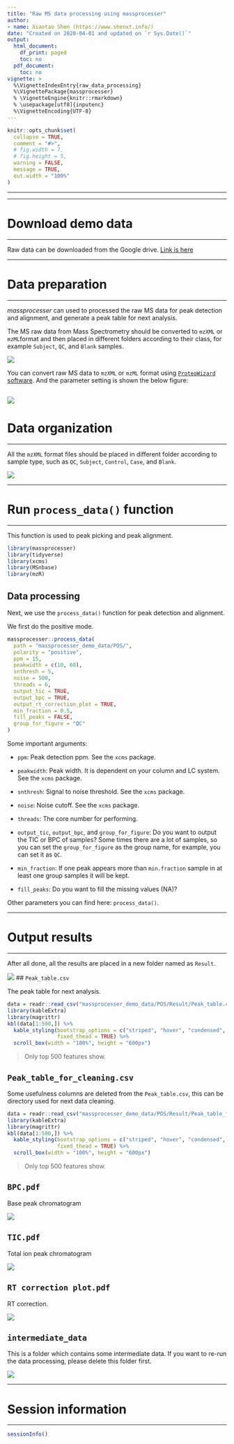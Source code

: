 ```yaml
---
title: "Raw MS data processing using massprocesser"
author:
- name: Xiaotao Shen (https://www.shenxt.info/)
date: "Created on 2020-04-01 and updated on `r Sys.Date()`"
output:
  html_document:
    df_print: paged
    toc: no
  pdf_document:
    toc: no
vignette: >
  %\VignetteIndexEntry{raw_data_processing}
  %\VignettePackage{massprocesser}
  % \VignetteEngine{knitr::rmarkdown}
  % \usepackage[utf8]{inputenc}
  %\VignetteEncoding{UTF-8}
---
```


```r
knitr::opts_chunk$set(
  collapse = TRUE,
  comment = "#>",
  # fig.width = 7, 
  # fig.height = 5,
  warning = FALSE,
  message = TRUE,
  out.width = "100%"
)
```

***

---

# **Download demo data**

---

Raw data can be downloaded from the Google drive. [Link is here](https://drive.google.com/file/d/15OheYiPbqK7Bq8hdEvP9hdA0ER20P-xm/view?usp=sharing)

---

# **Data preparation**

---

*massprocesser* can used to processed the raw MS data for peak detection and alignment, and generate a peak table for next analysis. 

The MS raw data from Mass Spectrometry should be converted to `mzXML` or `mzML`format and then placed in different folders according to their class, for example `Subject`, `QC`, and `Blank` samples.

![](figures/Screen-Shot-2022-01-14-at-11.52.53-PM.png)

You can convert raw MS data to `mzXML` or `mzML` format using [`ProteoWizard` software](http://proteowizard.sourceforge.net/). And the parameter setting is shown the below figure:

![](figures/Screen-Shot-2022-01-14-at-11.54.24-PM.png)
---

# **Data organization**

---

All the `mzXML` format files should be placed in different folder according to sample type, such as `QC`, `Subject`, `Control`, `Case`, and `Blank`. 

![](figures/Screen-Shot-2022-01-14-at-11.52.53-PM.png)

---

# **Run `process_data()`** function

---

This function is used to peak picking and peak alignment.

```r
library(massprocesser)
library(tidyverse)
library(xcms)
library(MSnbase)
library(mzR)
```

## **Data processing**

Next, we use the `process_data()` function for peak detection and alignment.

We first do the positive mode.

```r
massprocesser::process_data(
  path = "massprocesser_demo_data/POS/",
  polarity = "positive",
  ppm = 15,
  peakwidth = c(10, 60),
  snthresh = 5,
  noise = 500,
  threads = 6,
  output_tic = TRUE,
  output_bpc = TRUE,
  output_rt_correction_plot = TRUE,
  min_fraction = 0.5,
  fill_peaks = FALSE,
  group_for_figure = "QC"
)
```

Some important arguments:

* `ppm`: Peak detection ppm. See the `xcms` package.

* `peakwidth`: Peak width. It is dependent on your column and LC system. See the `xcms` package.

* `snthresh`: Signal to noise threshold. See the `xcms` package.

* `noise`: Noise cutoff. See the `xcms` package.

* `threads`: The core number for performing.

* `output_tic`, `output_bpc`, and `group_for_figure`: Do you want to output the TIC or BPC of samples? Some times there are a lot of samples, so you can set the `group_for_figure` as the group name, for example, you can set it as `QC`. 

* `min_fraction`: If one peak appears more than `min.fraction` sample in at least one group samples it will be kept.

* `fill_peaks`: Do you want to fill the missing values (NA)? 

Other parameters you can find here: `process_data()`.

---

# **Output results**

---

After all done, all the results are placed in a new folder named as `Result`.

![](figures/Screen-Shot-2022-01-15-at-8.42.04-AM.png)
## `Peak_table.csv`

The peak table for next analysis.

```r
data = readr::read_csv("massprocesser_demo_data/POS/Result/Peak_table.csv")
library(kableExtra)
library(magrittr)
kbl(data[1:500,]) %>%
  kable_styling(bootstrap_options = c("striped", "hover", "condensed", "responsive"),
                fixed_thead = TRUE) %>% 
  scroll_box(width = "100%", height = "600px")
```

> Only top 500 features show.


## `Peak_table_for_cleaning.csv`

Some usefulness columns are deleted from the `Peak_table.csv`, this can be directory used for next data cleaning.

```r
data = readr::read_csv("massprocesser_demo_data/POS/Result/Peak_table_for_cleaning.csv")
library(kableExtra)
library(magrittr)
kbl(data[1:500,]) %>%
  kable_styling(bootstrap_options = c("striped", "hover", "condensed", "responsive"),
                fixed_thead = TRUE) %>% 
  scroll_box(width = "100%", height = "600px")
```

> Only top 500 features show.


## `BPC.pdf` 

Base peak chromatogram

![](figures/Screen-Shot-2022-01-15-at-11.36.11-AM.png)

## `TIC.pdf` 

Total ion peak chromatogram

![](figures/Screen-Shot.png)

## `RT correction plot.pdf`

RT correction.

![](figures/Screen-Shot-1.png)

## `intermediate_data` 

This is a folder which contains some intermediate data. If you want to re-run the data processing, please delete this folder first.

![](figures/Screen-Shot-2022-01-15-at-9.03.43-AM.png)

---

# **Session information**

---

```r
sessionInfo()
```
